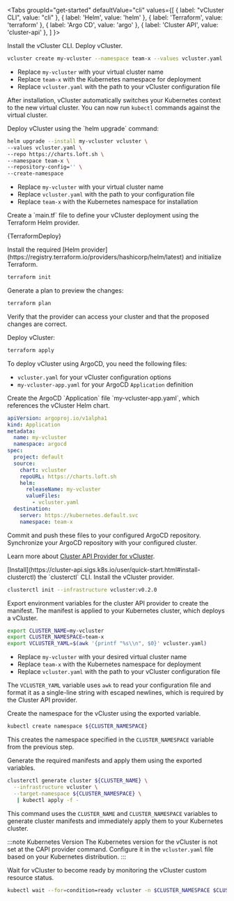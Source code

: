 

<Tabs
  groupId="get-started"
  defaultValue="cli"
  values={[
    { label: "vCluster CLI", value: "cli" },
    { label: 'Helm', value: 'helm' },
    { label: 'Terraform', value: 'terraform' },
    { label: 'Argo CD', value: 'argo' },
    { label: 'Cluster API', value: 'cluster-api' },
  ]
}>
<TabItem value="cli">

<Flow>
<Step>
Install the vCluster CLI.

<InstallCLIFragment/>
</Step>

<Step>
Deploy vCluster.

```bash
vcluster create my-vcluster --namespace team-x --values vcluster.yaml
```

- Replace `my-vcluster` with your virtual cluster name
- Replace `team-x` with the Kubernetes namespace for deployment
- Replace `vcluster.yaml` with the path to your vCluster configuration file

After installation, vCluster automatically switches your Kubernetes context to the new virtual cluster. You can now run `kubectl` commands against the virtual cluster.
</Step>
</Flow>

</TabItem>
<TabItem value="helm">

<Flow>
<Step>
Deploy vCluster using the `helm upgrade` command:

```bash
helm upgrade --install my-vcluster vcluster \
--values vcluster.yaml \
--repo https://charts.loft.sh \
--namespace team-x \
--repository-config='' \
--create-namespace
```

- Replace `my-vcluster` with your virtual cluster name
- Replace `vcluster.yaml` with the path to your configuration file
- Replace `team-x` with the Kubernetes namespace for installation
</Step>
</Flow>

</TabItem>
<TabItem value="terraform">

<Flow>
<Step>
Create a `main.tf` file to define your vCluster deployment using the Terraform Helm provider.

<CodeBlock language="hcl">{TerraformDeploy}</CodeBlock>
</Step>

<Step>
Install the required [Helm provider](https://registry.terraform.io/providers/hashicorp/helm/latest) and initialize Terraform.

```bash
terraform init
```
</Step>

<Step>
Generate a plan to preview the changes:

```bash
terraform plan
```

Verify that the provider can access your cluster and that the proposed changes are correct.
</Step>

<Step>
Deploy vCluster:

```bash
terraform apply
```
</Step>
</Flow>

</TabItem>
<TabItem value="argo">

To deploy vCluster using ArgoCD, you need the following files:

- `vcluster.yaml` for your vCluster configuration options
- `my-vcluster-app.yaml` for your ArgoCD `Application` definition

<Flow>
<Step>
Create the ArgoCD `Application` file `my-vcluster-app.yaml`, which references the vCluster Helm chart.

```yaml
apiVersion: argoproj.io/v1alpha1
kind: Application
metadata:
  name: my-vcluster
  namespace: argocd
spec:
  project: default
  source:
    chart: vcluster
    repoURL: https://charts.loft.sh
    helm:
      releaseName: my-vcluster
      valueFiles:
        - vcluster.yaml
  destination:
    server: https://kubernetes.default.svc
    namespace: team-x
```
</Step>

<Step>
Commit and push these files to your configured ArgoCD repository.
</Step>

<Step>
Synchronize your ArgoCD repository with your configured cluster.
</Step>
</Flow>

</TabItem>
<TabItem value="cluster-api">

Learn more about [Cluster API Provider for vCluster](https://github.com/loft-sh/cluster-api-provider-vcluster).

<Flow>
<Step>
[Install](https://cluster-api.sigs.k8s.io/user/quick-start.html#install-clusterctl) the `clusterctl` CLI.
</Step>

<Step>
Install the vCluster provider.

```bash
clusterctl init --infrastructure vcluster:v0.2.0
```
</Step>

<Step>
Export environment variables for the cluster API provider to create the manifest. The manifest is applied to your Kubernetes cluster, which deploys a vCluster.

```bash
export CLUSTER_NAME=my-vcluster
export CLUSTER_NAMESPACE=team-x
export VCLUSTER_YAML=$(awk '{printf "%s\\n", $0}' vcluster.yaml)
```

- Replace `my-vcluster` with your desired virtual cluster name
- Replace `team-x` with the Kubernetes namespace for deployment
- Replace `vcluster.yaml` with the path to your vCluster configuration file

The `VCLUSTER_YAML` variable uses `awk` to read your configuration file and format it as a single-line string with escaped newlines, which is required by the Cluster API provider.
</Step>

<Step>
Create the namespace for the vCluster using the exported variable.

```bash
kubectl create namespace ${CLUSTER_NAMESPACE}
```

This creates the namespace specified in the `CLUSTER_NAMESPACE` variable from the previous step.
</Step>

<Step>
Generate the required manifests and apply them using the exported variables.

```bash
clusterctl generate cluster ${CLUSTER_NAME} \
  --infrastructure vcluster \
  --target-namespace ${CLUSTER_NAMESPACE} \
   | kubectl apply -f -
```

This command uses the `CLUSTER_NAME` and `CLUSTER_NAMESPACE` variables to generate cluster manifests and immediately apply them to your Kubernetes cluster.

:::note Kubernetes Version
The Kubernetes version for the vCluster is not set at the CAPI provider command. Configure it in the `vcluster.yaml` file based on your Kubernetes distribution.
:::
</Step>

<Step>
Wait for vCluster to become ready by monitoring the vCluster custom resource status.

```bash
kubectl wait --for=condition=ready vcluster -n $CLUSTER_NAMESPACE $CLUSTER_NAME --timeout=300s
```
</Step>
</Flow>

</TabItem>
</Tabs>
